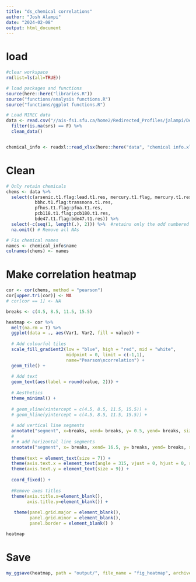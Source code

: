 ---
title: "ds_chemical correlations"
author: "Josh Alampi"
date: "2024-02-08"
output: html_document
---

# load
```{r}
#clear workspace
rm(list=ls(all=TRUE))

# load packages and functions
source(here::here("libraries.R"))
source("functions/analysis functions.R")
source("functions/ggplot functions.R")

# Load MIREC data
data <- read.csv("//ais-fs1.sfu.ca/home2/Redirected_Profiles/jalampi/Desktop/MIREC loader 2022/clean data/MIREC data_mixtures.csv")%>% 
  filter(is.na(srs) == F) %>% 
  clean_data()


chemical_info <- readxl::read_xlsx(here::here("data", "chemical info.xlsx"))
```

# Clean
```{r}
# Only retain chemicals
chems <- data %>% 
  select(c(arsenic.t1.flag:lead.t1.res, mercury.t1.flag, mercury.t1.res,
           bbhc.t1.flag:transnona.t1.res,
           pfhxs.t1.flag:pfoa.t1.res,
           pcb118.t1.flag:pcb180.t1.res,
           bde47.t1.flag:bde47.t1.res)) %>% 
  select(-c(seq(1, length(.), 2))) %>%  #retains only the odd numbered (.res) columns
  na.omit() # Remove all NAs

# Fix chemical names
names <- chemical_info$name 
colnames(chems) <- names

```

<!-- ```{r} -->
<!-- c <- chems %>%  -->
<!--   cor(method = "pearson") %>%  -->
<!--   as.data.frame() %>%  -->
<!--   mutate(Variable = row.names(.)) -->

<!-- c_long <- c %>%  -->
<!--   pivot_longer(cols = names, values_drop_na = TRUE) %>% -->
<!--   mutate(Variable = factor(Variable), name = factor(name))  -->


<!-- ggplot(c_long, -->
<!--        # Our x and y axis are Variable and name -->
<!--        # And we want to fill each cell with the value -->
<!--        aes(x = Variable, y = name, fill = value))+ -->
<!--     scale_fill_gradient2(low = "blue", high = "red", mid = "white",  -->
<!--                        midpoint = 0, limit = c(-1,1),  -->
<!--                        name="Pearson\ncorrelation") + -->
<!--   theme_bw() +  -->
<!--   geom_tile(color = "grey") +  -->

<!--   geom_vline(xintercept = c(4.5, 8.5, 11.5, 15.5)) + -->
<!--   geom_hline(yintercept = c(4.5, 8.5, 11.5, 15.5)) + -->

<!--   theme(text = element_text(size = 9)) + -->
<!--   theme(axis.text.x = element_text(angle = 315, vjust = 0, hjust = 0)) + -->

<!--   coord_fixed() +  -->
<!--   geom_text(aes(label = round(value, 2))) + -->

<!--   #Remove axes titles -->
<!--   theme(axis.title.x=element_blank(), -->
<!--         axis.title.y=element_blank()) -->










<!-- # geom_tile to draw the graph -->
<!--   geom_tile() + -->
<!--   # Color the graph as we like -->
<!--   # Here our negative correlations are red, positive are blue -->
<!--   # gradient2 instead of gradient gives us a "mid" color which we can make white -->
<!--   scale_fill_gradient2(low = "red", high = "blue", mid = "white", -->
<!--                        midpoint = 0, limit = c(-1,1), space = "Lab", -->
<!--                        name="Pearson\nCorrelation") + -->
<!--   # Axis names don't make much sense -->
<!--   # labs(x = NULL, y = NULL) + -->
<!--   # We don't need that background -->
<!--   theme_minimal() + -->

<!--     theme(text = element_text(size = 9)) + -->
<!--   theme(axis.text.x = element_text(angle = 315, vjust = 0, hjust = 0)) + -->
<!--   # We want those cells to be square! -->
<!--   coord_fixed() + -->
<!--   # If you also want the correlations to be written directly on there, add geom_text -->
<!--   geom_text(aes(label = round(value, 2))) -->

<!-- ``` -->


# Make correlation heatmap
```{r}
cor <- cor(chems, method = "pearson") 
cor[upper.tri(cor)] <- NA
# cor[cor == 1] <- NA

breaks <- c(4.5, 8.5, 11.5, 15.5)

heatmap <- cor %>% 
  melt(na.rm = T) %>% 
  ggplot(data = ., aes(Var1, Var2, fill = value)) +
  
  # Add colourful tiles
  scale_fill_gradient2(low = "blue", high = "red", mid = "white", 
                       midpoint = 0, limit = c(-1,1), 
                       name="Pearson\ncorrelation") +
  geom_tile() +
  
  # Add text
  geom_text(aes(label = round(value, 2))) +
  
  # Aesthetics 
  theme_minimal() + 
  
  # geom_vline(xintercept = c(4.5, 8.5, 11.5, 15.5)) +
  # geom_hline(yintercept = c(4.5, 8.5, 11.5, 15.5)) +
  
  # add vertical line segments
  annotate("segment", x=breaks, xend= breaks, y= 0.5, yend= breaks, size = 0.5) +
  # 
  # # add horizontal line segments
  annotate("segment", x= breaks, xend= 16.5, y= breaks, yend= breaks, size = 0.5) +
  
  theme(text = element_text(size = 7)) +
  theme(axis.text.x = element_text(angle = 315, vjust = 0, hjust = 0, size = 9)) +
  theme(axis.text.y = element_text(size = 9)) +
  
  coord_fixed() + 
  
  #Remove axes titles
  theme(axis.title.x=element_blank(),
        axis.title.y=element_blank()) + 
  
   theme(panel.grid.major = element_blank(),
         panel.grid.minor = element_blank(),
         panel.border = element_blank() )

heatmap
```


# Save
```{r}
my_ggsave(heatmap, path = "output/", file_name = "fig_heatmap", archive_path = "ds/archive/", height = 7, width = 7.5)
```

```{r}

```

